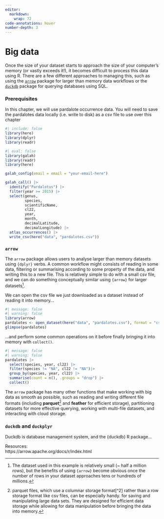 ```yaml
---
editor: 
  markdown: 
    wrap: 72
code-annotations: hover
number-depth: 3
---
```


# Big data

Once the size of your dataset starts to approach the size of your computer's memory (or vastly exceeds it!), it becomes difficult to process this data using R. There are a few different approaches to managing this, such as using the [`arrow`](https://arrow.apache.org/docs/r/index.html) package for larger than memory data workflows or the [`duckdb`](https://r.duckdb.org/index.html) package for querying databases using SQL.  

### Prerequisites

In this chapter, we will use pardalote occurrence data. You will need to save the pardalotes data locally (i.e. write to disk) as a csv file to use over this chapter

```r
#| include: false
library(here)
library(dplyr)
library(readr)
```


```r
#| eval: false
library(galah)
library(readr)
library(here)

galah_config(email = email = "your-email-here")

galah_call() |>
  identify("Pardalotus") |>
  filter(year >= 2015) |>
  select(genus, 
         species, 
         scientificName, 
         cl22,
         year,
         month, 
         decimalLatitude,
         decimalLongitude) |> 
  atlas_occurrences() |> 
  write_csv(here("data", "pardalotes.csv"))

```

### `arrow`  

The `arrow` package allows users to analyse larger than memory datasets using `{dplyr}` verbs. A common workflow might consists of reading in some data, filtering or summarising according to some property of the data, and writing this to a new file. This is relatively simple to do with a small csv file, and we can do something conceptually similar using `{arrow}` for larger datasets[^1]. 

[^1]: The dataset used in this example is relatively small (~ half a million rows), but the benefits of using `{arrow}` become obvious once the number of rows in your dataset approaches tens or hundreds of millions.

We can open the csv file we just downloaded as a dataset instead of reading it into memory...
 
```r
#| message: false
#| warning: false
library(arrow)
pardalotes <- open_dataset(here("data", "pardalotes.csv"), format = "csv")
glimpse(pardalotes)
```

...and perform some common operations on it before finally bringing it into memory with `collect()`. 

```r
#| message: false
#| warning: false
pardalotes |> 
  select(species, year, cl22) |> 
  filter(species != "NA", cl22 != "NA")|> 
  group_by(species, year, cl22) |> 
  summarise(count = n(), .groups = "drop") |>
  collect()
```

The `arrow` package has many other functions that make working with big data as smooth as possible, such as reading and writing different file formats (including **parquet**[^parquet] and **feather** for efficient storage), partitioning datasets for more effective querying, working with multi-file datasets, and interacting with cloud storage. 

[^parquet]: parquet files, which use a columnar storage format[^2] rather than a row storage format like csv files, can be especially handy. for saving and manipulating large data sets. They are designed for efficient data storage while allowing for data manipulation before bringing the data into memory.

### `duckdb` and `duckplyr`  

Duckdb is database management system, and the {duckdb} R package...  

<!-- SB note to self: test duckplyr out with ecoassets wrangling to figure out speed and usabilitye -->


<!-- R4DS also has sections on arrow and duckdb, not sure if you want to link to those? -->
Resources:  
https://arrow.apache.org/docs/r/index.html

